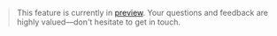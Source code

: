 > This feature is currently in [preview](/resources/product-launch-stages#preview). Your questions and feedback are highly valued—don't hesitate to get in touch.
